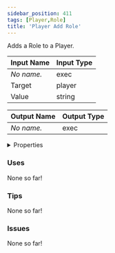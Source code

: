 ```yaml
---
sidebar_position: 411
tags: [Player,Role]
title: 'Player Add Role'
---
```


Adds a Role to a Player.




<EsbSvg />

| Input Name | Input Type |
|-----------|-----------|
| *No name.* | exec |
| Target | player |
| Value | string |

| Output Name | Output Type |
|-----------|-----------|
| *No name.* | exec |


<details>
  <summary>Properties</summary>
  <div>
    <div>
    <table>
      <thead>
        <tr>
          <th>Is beta required?</th>
          <th>❌</th>
        </tr>
        <tr>
          <th>Is this chip a trolling risk?</th>
          <th>❌</th>
        </tr>
        <tr>
          <th>Is this chip a role assignment risk?</th>
          <th>✅</th>
        </tr>
        <tr>
          <th>Chip UUID</th>
          <th>7b725036-4996-441d-ac54-91ac2c23d6b3</th>
        </tr>
      </thead>
    </table>
    </div>
  </div>
</details>

### Uses

None so far!

### Tips

None so far!

### Issues

None so far!